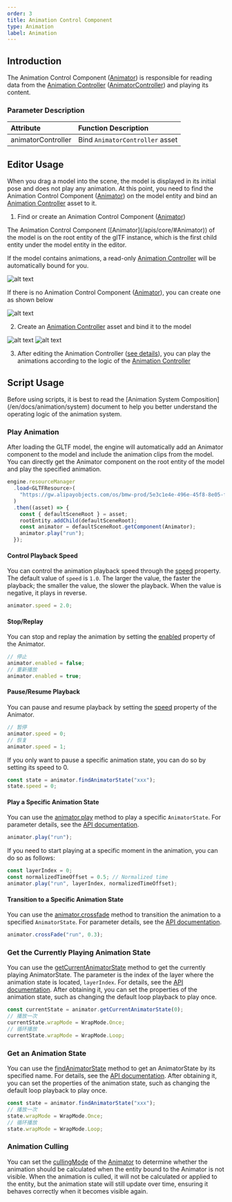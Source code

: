 ```yaml
---
order: 3
title: Animation Control Component
type: Animation
label: Animation
---
```


## Introduction
The Animation Control Component ([Animator](/apis/core/#Animator)) is responsible for reading data from the [Animation Controller](/en/docs/animation/animatorController/) ([AnimatorController](/apis/core/#AnimatorController)) and playing its content.

### Parameter Description

| Attribute          | Function Description            |
| :----------------- | :----------------------------- |
| animatorController | Bind `AnimatorController` asset |

## Editor Usage

When you drag a model into the scene, the model is displayed in its initial pose and does not play any animation. At this point, you need to find the Animation Control Component ([Animator](/apis/core/#Animator)) on the model entity and bind an [Animation Controller](/en/docs/animation/animatorController/) asset to it.

1. Find or create an Animation Control Component ([Animator](/apis/core/#Animator))

<Callout type="info">
The Animation Control Component ([Animator](/apis/core/#Animator)) of the model is on the root entity of the glTF instance, which is the first child entity under the model entity in the editor.

If the model contains animations, a read-only [Animation Controller](/en/docs/animation/animatorController/) will be automatically bound for you.
</Callout>

![alt text](https://mdn.alipayobjects.com/huamei_3zduhr/afts/img/A*WkafRagPFo8AAAAAAAAAAAAADsJ_AQ/original)

If there is no Animation Control Component ([Animator](/apis/core/#Animator)), you can create one as shown below

![alt text](https://mdn.alipayobjects.com/huamei_3zduhr/afts/img/A*uOuPT5cFwx4AAAAAAAAAAAAADsJ_AQ/original)

2. Create an [Animation Controller](/en/docs/animation/animatorController/) asset and bind it to the model

![alt text](https://mdn.alipayobjects.com/huamei_3zduhr/afts/img/A*PxHwTrU58yAAAAAAAAAAAAAADsJ_AQ/original)
![alt text](https://mdn.alipayobjects.com/huamei_3zduhr/afts/img/A*Ds5TTosYiDYAAAAAAAAAAAAADsJ_AQ/original)

3. After editing the Animation Controller ([see details](/en/docs/animation/animatorController/)), you can play the animations according to the logic of the [Animation Controller](/en/docs/animation/animatorController/)

## Script Usage
<Callout type="positive">
Before using scripts, it is best to read the [Animation System Composition](/en/docs/animation/system) document to help you better understand the operating logic of the animation system.
</Callout>

### Play Animation

After loading the GLTF model, the engine will automatically add an Animator component to the model and include the animation clips from the model. You can directly get the Animator component on the root entity of the model and play the specified animation.

```typescript
engine.resourceManager
  .load<GLTFResource>(
    "https://gw.alipayobjects.com/os/bmw-prod/5e3c1e4e-496e-45f8-8e05-f89f2bd5e4a4.glb"
  )
  .then((asset) => {
    const { defaultSceneRoot } = asset;
    rootEntity.addChild(defaultSceneRoot);
    const animator = defaultSceneRoot.getComponent(Animator);
    animator.play("run");
  });
```

#### Control Playback Speed

You can control the animation playback speed through the [speed](/apis/core/#Animator-speed) property. The default value of `speed` is `1.0`. The larger the value, the faster the playback; the smaller the value, the slower the playback. When the value is negative, it plays in reverse.

```typescript
animator.speed = 2.0;
```

#### Stop/Replay

You can stop and replay the animation by setting the [enabled](/apis/core/#Animator-enabled) property of the Animator.

```typescript
// 停止
animator.enabled = false;
// 重新播放
animator.enabled = true;
```

#### Pause/Resume Playback
You can pause and resume playback by setting the [speed](/apis/core/#Animator-speed) property of the Animator.

```typescript
// 暂停
animator.speed = 0;
// 恢复
animator.speed = 1;
```

If you only want to pause a specific animation state, you can do so by setting its speed to 0.

```typescript
const state = animator.findAnimatorState("xxx");
state.speed = 0;
```

#### Play a Specific Animation State

You can use the [animator.play](/apis/core/#Animator-play) method to play a specific `AnimatorState`. For parameter details, see the [API documentation](/apis/core/#Animator-play).

```typescript
animator.play("run");
```

If you need to start playing at a specific moment in the animation, you can do so as follows:

```typescript
const layerIndex = 0;
const normalizedTimeOffset = 0.5; // Normalized time
animator.play("run", layerIndex, normalizedTimeOffset);
```

<Playground href="/embed/skeleton-animation-play" />

#### Transition to a Specific Animation State

You can use the [animator.crossfade](/apis/core/#Animator-crossfade) method to transition the animation to a specified `AnimatorState`. For parameter details, see the [API documentation](/apis/core/#Animator-crossFade).

```typescript
animator.crossFade("run", 0.3);
```

<Playground href="/embed/skeleton-animation-crossfade" />

### Get the Currently Playing Animation State

You can use the [getCurrentAnimatorState](/apis/core/#Animator-getCurrentAnimatorState) method to get the currently playing AnimatorState. The parameter is the index of the layer where the animation state is located, `layerIndex`. For details, see the [API documentation](/apis/core/#Animator-getCurrentAnimatorState). After obtaining it, you can set the properties of the animation state, such as changing the default loop playback to play once.

```typescript
const currentState = animator.getCurrentAnimatorState(0);
// 播放一次
currentState.wrapMode = WrapMode.Once;
// 循环播放
currentState.wrapMode = WrapMode.Loop;
```

### Get an Animation State

You can use the [findAnimatorState](/apis/core/#Animator-findAnimatorState) method to get an AnimatorState by its specified name. For details, see the [API documentation](/apis/core/#Animator-getCurrentAnimatorState). After obtaining it, you can set the properties of the animation state, such as changing the default loop playback to play once.

```typescript
const state = animator.findAnimatorState("xxx");
// 播放一次
state.wrapMode = WrapMode.Once;
// 循环播放
state.wrapMode = WrapMode.Loop;
```

### Animation Culling

You can set the [cullingMode](/apis/core/#Animator-cullingMode) of the [Animator](/apis/core/#Animator) to determine whether the animation should be calculated when the entity bound to the Animator is not visible. When the animation is culled, it will not be calculated or applied to the entity, but the animation state will still update over time, ensuring it behaves correctly when it becomes visible again.
```
